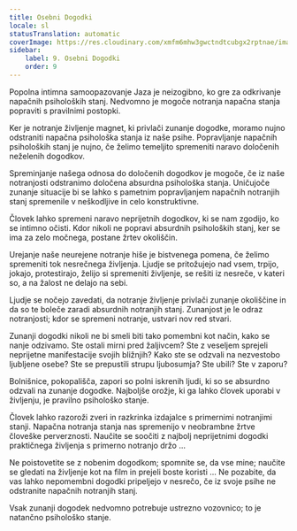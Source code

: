```yaml
---
title: Osebni Dogodki
locale: sl
statusTranslation: automatic
coverImage: https://res.cloudinary.com/xmfm6mhw3gwctndtcubgx2rptnae/image/upload/v1740468922/small_cover_tratado_de_psicologia_revolucionaria_a4c0dca4e0.webp
sidebar:
    label: 9. Osebni Dogodki
    order: 9
---
```

Popolna intimna samoopazovanje Jaza je neizogibno, ko gre za odkrivanje napačnih psiholoških stanj. Nedvomno je mogoče notranja napačna stanja popraviti s pravilnimi postopki.

Ker je notranje življenje magnet, ki privlači zunanje dogodke, moramo nujno odstraniti napačna psihološka stanja iz naše psihe. Popravljanje napačnih psiholoških stanj je nujno, če želimo temeljito spremeniti naravo določenih neželenih dogodkov.

Spreminjanje našega odnosa do določenih dogodkov je mogoče, če iz naše notranjosti odstranimo določena absurdna psihološka stanja. Uničujoče zunanje situacije bi se lahko s pametnim popravljanjem napačnih notranjih stanj spremenile v neškodljive in celo konstruktivne.

Človek lahko spremeni naravo neprijetnih dogodkov, ki se nam zgodijo, ko se intimno očisti. Kdor nikoli ne popravi absurdnih psiholoških stanj, ker se ima za zelo močnega, postane žrtev okoliščin.

Urejanje naše neurejene notranje hiše je bistvenega pomena, če želimo spremeniti tok nesrečnega življenja. Ljudje se pritožujejo nad vsem, trpijo, jokajo, protestirajo, želijo si spremeniti življenje, se rešiti iz nesreče, v kateri so, a na žalost ne delajo na sebi.

Ljudje se nočejo zavedati, da notranje življenje privlači zunanje okoliščine in da so te boleče zaradi absurdnih notranjih stanj. Zunanjost je le odraz notranjosti; kdor se spremeni notranje, ustvari nov red stvari.

Zunanji dogodki nikoli ne bi smeli biti tako pomembni kot način, kako se nanje odzivamo. Ste ostali mirni pred žaljivcem? Ste z veseljem sprejeli neprijetne manifestacije svojih bližnjih? Kako ste se odzvali na nezvestobo ljubljene osebe? Ste se prepustili strupu ljubosumja? Ste ubili? Ste v zaporu?

Bolnišnice, pokopališča, zapori so polni iskrenih ljudi, ki so se absurdno odzvali na zunanje dogodke. Najboljše orožje, ki ga lahko človek uporabi v življenju, je pravilno psihološko stanje.

Človek lahko razoroži zveri in razkrinka izdajalce s primernimi notranjimi stanji. Napačna notranja stanja nas spremenijo v neobrambne žrtve človeške perverznosti. Naučite se soočiti z najbolj neprijetnimi dogodki praktičnega življenja s primerno notranjo držo ...

Ne poistovetite se z nobenim dogodkom; spomnite se, da vse mine; naučite se gledati na življenje kot na film in prejeli boste koristi ... Ne pozabite, da vas lahko nepomembni dogodki pripeljejo v nesrečo, če iz svoje psihe ne odstranite napačnih notranjih stanj.

Vsak zunanji dogodek nedvomno potrebuje ustrezno vozovnico; to je natančno psihološko stanje.

